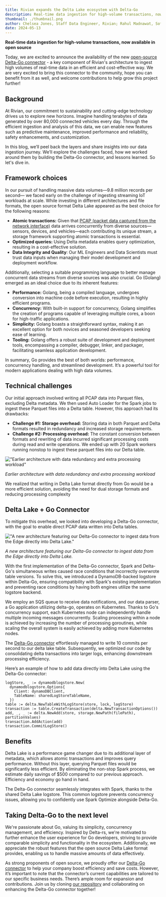```yaml
---
title: Rivian expands the Delta Lake ecosystem with Delta-Go
description: Real-time data ingestion for high-volume transactions, now available in open source
thumbnail: ./thumbnail.png
author: Chelsea Jones, Staff Data Engineer, Rivian; Rahul Madnawat, Software Engineer II, Rivian; Jason Shiverick, Director of AI Platforms, Rivian
date: 2024-05-13
---
```


**Real-time data ingestion for high-volume transactions, now available in open source**

Today, we are excited to announce the availability of the new [open-source Delta-Go connector](https://github.com/rivian/delta-go) - a key component of Rivian's architecture to ingest high volumes of real-time data in an efficient and cost-effective way. We are very excited to bring this connector to the community, hope you can benefit from it as well, and welcome contributions to help grow this project further!

## Background

At Rivian, our commitment to sustainability and cutting-edge technology drives us to explore new horizons. Imagine handling terabytes of data generated by over 80,000 connected vehicles every day. Through the efficient ingestion and analysis of this data, we can enable new features such as predictive maintenance, improved performance and reliability, safety enhancements, and customization.

In this blog, we’ll peel back the layers and share insights into our data ingestion journey. We’ll explore the challenges faced, how we worked around them by building the Delta-Go connector, and lessons learned. So let's dive in.

## Framework choices

In our pursuit of handling massive data volumes—9.8 million records per second— we faced early on the challenge of ingesting streaming IoT workloads at scale. While investing in different architectures and file formats, the open source format Delta Lake appeared as the best choice for the following reasons:

- **Atomic transactions:** Given that [PCAP (packet data captured from the network interface)](https://en.wikipedia.org/wiki/Pcap) data arrives concurrently from diverse sources—sensors, devices, and vehicles—each contributing its unique stream, a storage framework supporting atomic transactions is essential.
- **Optimized queries:** Using Delta metadata enables query optimization, resulting in a cost-effective solution.
- **Data Integrity and Quality**: Our ML Engineers and Data Scientists must trust data inputs when managing their model development and deployment workflow.

Additionally, selecting a suitable programming language to better manage concurrent data streams from diverse sources was also crucial. Go (Golang) emerged as an ideal choice due to its inherent features:

- **Performance:** Golang, being a compiled language, undergoes conversion into machine code before execution, resulting in highly efficient programs.
- **Concurrency:** With built-in support for concurrency, Golang simplifies the creation of programs capable of leveraging multiple cores, a boon for high-traffic applications.
- **Simplicity:** Golang boasts a straightforward syntax, making it an excellent option for both novices and seasoned developers seeking ease of learning.
- **Tooling:** Golang offers a robust suite of development and deployment tools, encompassing a compiler, debugger, linker, and packager, facilitating seamless application development.

In summary, Go provides the best of both worlds: performance, concurrency handling, and streamlined development. It’s a powerful tool for modern applications dealing with high data volumes.

## Technical challenges

Our initial approach involved writing all PCAP data into Parquet files, excluding Delta metadata. We then used Auto Loader for the Spark jobs to ingest these Parquet files into a Delta table. However, this approach had its drawbacks:

- **Challenge #1: Storage overhead:** Storing data in both Parquet and Delta formats resulted in redundancy and increased storage requirements.
- **Challenge #2: Processing overhead:** The constant conversion between formats and rewriting of data incurred significant processing costs during read and write operations. We ended up with 20 Spark workers running nonstop to ingest these parquet files into our Delta table.

!["Earlier architecture with data redundancy and extra processing workload"](./im1.png)

_Earlier architecture with data redundancy and extra processing workload_

We realized that writing in Delta Lake format directly from Go would be a more efficient solution, avoiding the need for dual storage formats and reducing processing complexity

## Delta Lake + Go Connector

To mitigate this overhead, we looked into developing a Delta-Go connector, with the goal to enable direct PCAP data written into Delta tables.

!["A new architecture featuring our Delta-Go connector to ingest data from the Edge directly into Delta Lake."](./im2.png)

_A new architecture featuring our Delta-Go connector to ingest data from the Edge directly into Delta Lake._

With the first implementation of the Delta-Go connector, Spark and Delta-Go's simultaneous writes caused race conditions that incorrectly overwrote table versions. To solve this, we introduced a DynamoDB-backed logstore within Delta-Go, ensuring compatibility with Spark's existing implementation and preventing race conditions by having both engines utilize the same logstore backend.

We employ an SQS queue to receive data notifications, and our data parser, a Go application utilizing delta-go, operates on Kubernetes. Thanks to Go's concurrency support, each Kubernetes node can independently handle multiple incoming messages concurrently. Scaling processing within a node is achieved by increasing the number of processing goroutines, while scaling the overall system is easily achieved by adding more Kubernetes nodes.

The [Delta-Go connector](https://github.com/rivian/delta-go) effortlessly managed to write 10 commits per second to our delta lake table. Subsequently, we optimized our code by consolidating delta transactions into larger logs, enhancing downstream processing efficiency.

Here’s an example of how to add data directly into Delta Lake using the Delta-Go connector:

```
logStore, _ := dynamodblogstore.New(
  dynamodblogstore.Options{
    Client: dynamoDBClient,
    TableName: sharedLogStoreTableName,
  })
table := delta.NewTableWithLogStore(store, lock, logStore)
transaction := table.CreateTransaction(delta.NewTransactionOptions())
add, _, _ := delta.NewAdd(store, storage.NewPath(filePath), partitionValues)
transaction.AddAction(add)
transaction.CommitLogStore()
```

## Benefits

Delta Lake is a performance game changer due to its additional layer of metadata, which allows atomic transactions and improves query performance. Without this layer, querying Parquet files would be significantly less efficient. By eliminating the non-stop Spark process, we estimate daily savings of $500 compared to our previous approach. Efficiency and economy go hand in hand.

The Delta-Go connector seamlessly integrates with Spark, thanks to the shared Delta Lake logstore. This common logstore prevents concurrency issues, allowing you to confidently use Spark Optimize alongside Delta-Go.

## Taking Delta-Go to the next level

We're passionate about Go, valuing its simplicity, concurrency management, and efficiency. Inspired by Delta-rs, we're motivated to further enhance the user experience for Go developers, striving to provide comparable simplicity and functionality in the ecosystem. Additionally, we appreciate the robust features that the open source Delta Lake format provides, enabling us to handle massive amounts of data effectively.

As strong proponents of open source, we proudly offer our [Delta-Go connector](https://github.com/rivian/delta-go) to help your company boost efficiency and save costs. However, it’s important to note that the connector’s current capabilities are tailored to our specific business needs. There’s ample room for expansion and contributions. Join us by cloning [our repository](https://github.com/rivian/delta-go) and collaborating on enhancing the Delta-Go connector together!
